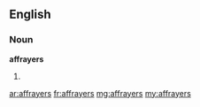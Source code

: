 ==English==
===Noun===
'''affrayers'''
# {{plural of|[[affrayer]]}}

[[ar:affrayers]]
[[fr:affrayers]]
[[mg:affrayers]]
[[my:affrayers]]